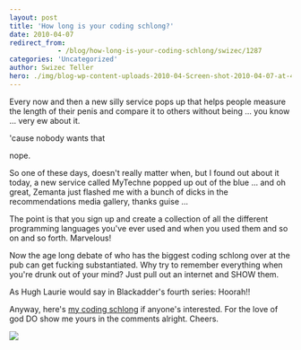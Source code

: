 ```yaml
---
layout: post
title: 'How long is your coding schlong?'
date: 2010-04-07
redirect_from: 
            - /blog/how-long-is-your-coding-schlong/swizec/1287
categories: 'Uncategorized'
author: Swizec Teller
hero: ./img/blog-wp-content-uploads-2010-04-Screen-shot-2010-04-07-at-4.21.12-PM.png
---
```

Every now and then a new silly service pops up that helps people measure the length of their penis and compare it to others without being ... you know ... very ew about it.



'cause nobody wants that



nope.



So one of these days, doesn't really matter when, but I found out about it today, a new service called MyTechne popped up out of the blue ... and oh great, Zemanta just flashed me with a bunch of dicks in the recommendations media gallery, thanks guise ...



The point is that you sign up and create a collection of all the different programming languages you've ever used and when you used them and so on and so forth. Marvelous!



Now the age long debate of who has the biggest coding schlong over at the pub can get fucking substantiated. Why try to remember everything when you're drunk out of your mind? Just pull out an internet and SHOW them.



As Hugh Laurie would say in Blackadder's fourth series: Hoorah!!



Anyway, here's [my coding schlong](http://mytechne.com/user/Swizec/) if anyone's interested. For the love of god DO show me yours in the comments alright. Cheers.



[![](http://swizec.com/blog/wp-content/uploads/2010/04/Screen-shot-2010-04-07-at-4.21.12-PM.png)](./img/blog-wp-content-uploads-2010-04-Screen-shot-2010-04-07-at-4.21.12-PM.png)